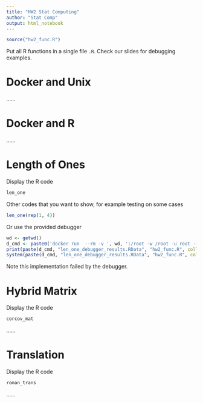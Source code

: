 ```yaml
---
title: "HW2 Stat Computing"
author: "Stat Comp"
output: html_notebook
---
```



```r
source("hw2_func.R")
```


Put all R functions in a single file `.R`. Check our slides for debugging examples.


# Docker and Unix
......


# Docker and R
......


# Length of Ones
Display the R code
```r
len_one
```
Other codes that you want to show, for example testing on some cases

```r
len_one(rep(1, 4))
```

Or use the provided debugger
```r
wd <- getwd()
d_cmd <- paste0('docker run  --rm -v ', wd, ':/root -w /root -u root --memory=512m --cpus=1  rossiluo/autograder  Rscript --vanilla debugger.R ')
print(paste(d_cmd, "len_one_debugger_results.RData", "hw2_func.R", collapse = " "))
system(paste(d_cmd, "len_one_debugger_results.RData", "hw2_func.R", collapse = " "))

```
Note this implementation failed by the debugger. 

# Hybrid Matrix
Display the R code
```r
corcov_mat
```
......

# Translation
Display the R code
```r
roman_trans
```
......




